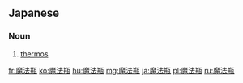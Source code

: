 ==Japanese==
{{ja-kanjitab|ま|ほう|びん|yomi=on}}

===Noun===
{{ja-noun|まほうびん}}

# [[thermos]]

[[fr:魔法瓶]]
[[ko:魔法瓶]]
[[hu:魔法瓶]]
[[mg:魔法瓶]]
[[ja:魔法瓶]]
[[pl:魔法瓶]]
[[ru:魔法瓶]]